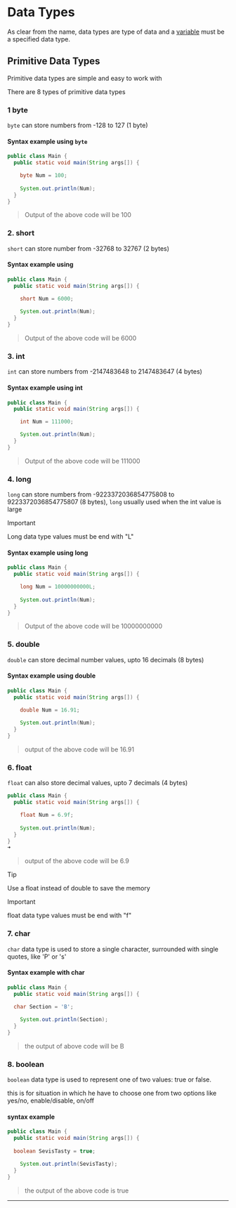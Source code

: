 # Data Types 

As clear from the name, data types are type of data and a [variable](./002%20-%20Variables.mdx) must be a specified data type.

## Primitive Data Types

Primitive data types are simple and easy to work with

There are 8 types of primitive data types 

### 1 byte
`byte` can store numbers from  -128 to 127 (1 byte)

#### Syntax example using `byte`

```java
public class Main {
  public static void main(String args[]) {

    byte Num = 100;
    
    System.out.println(Num);
  }
}
```
> Output of the above code will be 100


### 2. short
`short` can store number from -32768 to 32767 (2 bytes)

#### Syntax example using 

```java
public class Main {
  public static void main(String args[]) {

    short Num = 6000;
    
    System.out.println(Num);
  }
}

```
> Output of the above code will be 6000

### 3. int
`int` can store numbers from -2147483648 to 2147483647 (4 bytes)

#### Syntax example using int

```java
public class Main {
  public static void main(String args[]) {

    int Num = 111000;

    System.out.println(Num);
  }
}
```
> Output of the above code will be 111000

### 4. long
`long` can store numbers from -9223372036854775808 to 9223372036854775807 (8 bytes), `long` usually used when the int value is large 

> [!IMPORTANT] 
> Long data type values must be end with "L"

#### Syntax example using long

```java
public class Main {
  public static void main(String args[]) {

    long Num = 10000000000L;
    
    System.out.println(Num);
  }
}

```
> Output of the above code will be 10000000000

### 5. double
`double` can store decimal number values, upto 16 decimals (8 bytes)

#### Syntax example using double

```java
public class Main {
  public static void main(String args[]) {

    double Num = 16.91;
    
    System.out.println(Num);
  }
}

```
> output of the above code will be 16.91

### 6. float
`float` can also store decimal values, upto 7 decimals (4 bytes)

```java
public class Main {
  public static void main(String args[]) {

    float Num = 6.9f;
    
    System.out.println(Num);
  }
}
➜ 
```
> output of the above code will be 6.9

> [!TIP]
> Use a float instead of double to save the memory

> [!IMPORTANT]
> float data type values must be end with "f"

### 7. char

`char` data type is used to store a single character, surrounded with single quotes, like 'P' or 's'

#### Syntax example with char

```java
public class Main {
  public static void main(String args[]) {
  
  char Section = 'B';

    System.out.println(Section);
  }
}

```
> the output of above code will be B

### 8. boolean

`boolean` data type is used to represent one of two values: true or false.

this is for situation in which he have to choose one from two options like yes/no, enable/disable, on/off

#### syntax example 

```java
public class Main {
  public static void main(String args[]) {
  
  boolean SevisTasty = true;

    System.out.println(SevisTasty);
  }
}
```
> the output of the above code is true

---
